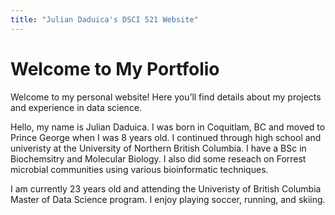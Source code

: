 ```yaml
---
title: "Julian Daduica's DSCI 521 Website"
---
```



# Welcome to My Portfolio

Welcome to my personal website! Here you'll find details about my projects and experience in data science.


Hello, my name is Julian Daduica. I was born in Coquitlam, BC and moved to Prince George when I was 8 years old. I continued through high school and univeristy at the University of Northern British Columbia. I have a BSc in Biochemsitry and Molecular Biology. I also did some reseach on Forrest microbial communities using various bioinformatic techniques.

I am currently 23 years old and attending the Univeristy of British Columbia Master of Data Science program. I enjoy playing soccer, running, and skiing. 






